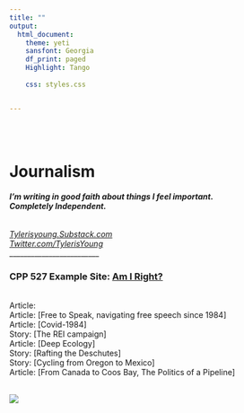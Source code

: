 ```yaml
---
title: ""
output:
  html_document:
    theme: yeti
    sansfont: Georgia
    df_print: paged
    Highlight: Tango
    
    css: styles.css


---
```


<br>
<br>

<h1>**Journalism**</h1> 
<h6>
***I'm writing in good faith about things I feel important.***  
***Completely Independent.***
</h6>

*[Tylerisyoung.Substack.com](https://tylerisyoung.substack.com/?target=_blank)   
[Twitter.com/TylerisYoung](https://twitter.com/Tylerisyoung/?tagets=_blank)*  
 _________________________
 
 <h3>
 CPP 527 Example Site: [Am I Right?](./amiright_.html)
 </h3>
 
 <br>
 Article:  
 Article: [Free to Speak, navigating free speech since 1984]   
 Article: [Covid-1984]  
 Story: [The REI campaign]  
 Article: [Deep Ecology]  
 Story: [Rafting the Deschutes]  
 Story: [Cycling from Oregon to Mexico]  
 Article: [From Canada to Coos Bay, The Politics of a Pipeline]  
 
 <br>
 ![](images/theartistsrebellion.jpg)